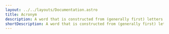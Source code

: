 ---
layout: ../../layouts/Documentation.astro
title: Acronym
description: A word that is constructed from (generally first) letters of the phrase it stands for and is pronounced as its own word. For example, ELISA, AIDS, GABA.
shortDescription: A word that is constructed from (generally first) letters of the phrase it stands for and is pronounced as its own word. For example, ELISA, AIDS, GABA.
---
